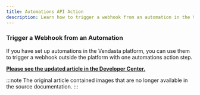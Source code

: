 ```yaml
---
title: Automations API Action
description: Learn how to trigger a webhook from an automation in the Vendasta platform
---
```


### **Trigger a Webhook from an Automation**

If you have set up automations in the Vendasta platform, you can use them to trigger a webhook outside the platform with one automations action step.

**[Please see the updated article in the Developer Center.](https://developers.vendasta.com/platform/7193b5f26a395-use-the-trigger-a-webhook-action)**

:::note
The original article contained images that are no longer available in the source documentation.
:::